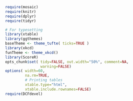 <!--
% Common elements of a DCF document
-->

<!-- UNCOMMENT THE NEXT LINE FOR PRODUCTION -->
<link rel="stylesheet" type="text/css" href="http://fonts.googleapis.com/css?family=Lora">

```r
require(mosaic)
require(knitr)
require(dplyr)
require(tidyr)

# For typesetting
library(xtable)
library(ggthemes)
baseTheme <- theme_tufte( ticks=TRUE )
library(xkcd)
funTheme <- theme_xkcd()
library(ScoreR)
opts_chunk$set( tidy=FALSE, out.width="50%", comment=NA,
                warning=FALSE)
options( width=60, 
         na.rm=TRUE,
         # Printing tables
         xtable.type="html",
         xtable.include.rownames=FALSE)
require(DCFdevel)
```
